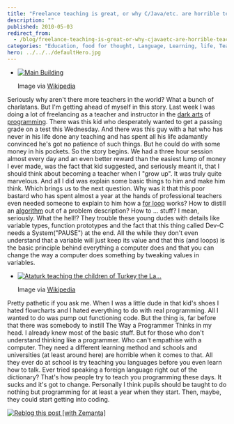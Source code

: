 ```yaml
---
title: "Freelance teaching is great, or why C/Java/etc. are horrible teaching tools"
description: ""
published: 2010-05-03
redirect_from:
  - /blog/freelance-teaching-is-great-or-why-cjavaetc-are-horrible-teaching-tools/swizec/1326
categories: "Education, food for thought, Language, Learning, life, Teacher, Uncategorized"
hero: ../../../defaultHero.jpg
---
```


- [![Main Building](http://swizec.com/blog/wp-content/uploads/2010/05/300px-Jordanhill_college.jpg "Main Building")](http://commons.wikipedia.org/wiki/Image:Jordanhill_college.jpg)

  Image via [Wikipedia](http://commons.wikipedia.org/wiki/Image:Jordanhill_college.jpg)

Seriously why aren't there more teachers in the world? What a bunch of charlatans. But I'm getting ahead of myself in this story. Last week I was doing a lot of freelancing as a teacher and instructor in the [dark arts](http://en.wikipedia.org/wiki/Magic_in_Harry_Potter "Magic in Harry Potter") of [programming](http://en.wikipedia.org/wiki/Computer_programming "Computer programming"). There was this kid who desperately wanted to get a passing grade on a test this Wednesday. And there was this guy with a hat who has never in his life done any teaching and has spent all his life adamantly convinced he's got no patience of such things. But he could do with some money in his pockets. So the story begins. We had a three hour session almost every day and an even better reward than the easiest lump of money I ever made, was the fact that kid suggested, and seriously meant it, that I should think about becoming a teacher when I "grow up". It was truly quite marvelous. And all I did was explain some basic things to him and make him think. Which brings us to the next question. Why was it that this poor bastard who has spent almost a year at the hands of professional teachers even needed someone to explain to him how a [for loop](http://en.wikipedia.org/wiki/For_loop "For loop") works? How to distill an [algorithm](http://en.wikipedia.org/wiki/Algorithm "Algorithm") out of a problem description? How to ... stuff? I mean, seriously. What the hell!? They trouble these young dudes with details like variable types, function prototypes and the fact that this thing called Dev-C needs a System("PAUSE") at the end. All the while they don't even understand that a variable will just keep its value and that this (and loops) is the basic principle behind everything a computer does and that you can change the way a computer does something by tweaking values in variables.

- [![Ataturk teaching the children of Turkey the La...](http://swizec.com/blog/wp-content/uploads/2010/05/300px-Ataturkstatue.jpg "Ataturk teaching the children of Turkey the La...")](http://commons.wikipedia.org/wiki/Image:Ataturkstatue.jpg)

  Image via [Wikipedia](http://commons.wikipedia.org/wiki/Image:Ataturkstatue.jpg)

Pretty pathetic if you ask me. When I was a little dude in that kid's shoes I hated flowcharts and I hated everything to do with real programming. All I wanted to do was pump out functioning code. But the thing is, far before that there was somebody to instill The Way a Programmer Thinks in my head. I already knew most of the basic stuff. But for those who don't understand thinking like a programmer. Who can't empathise with a computer. They need a different learning method and schools and universities (at least around here) are horrible when it comes to that. All they ever do at school is try teaching you languages before you even learn how to talk. Ever tried speaking a foreign language right out of the dictionary? That's how people try to teach you programming these days. It sucks and it's got to change. Personally I think pupils should be taught to do nothing but programming for at least a year when they start. Then, maybe, they could start getting into coding.

[![Reblog this post [with Zemanta]](http://img.zemanta.com/reblog_e.png?x-id=f7e63a2f-e5c1-42f3-acc6-9af9df602967)](http://reblog.zemanta.com/zemified/f7e63a2f-e5c1-42f3-acc6-9af9df602967/ "Reblog this post [with Zemanta]")
